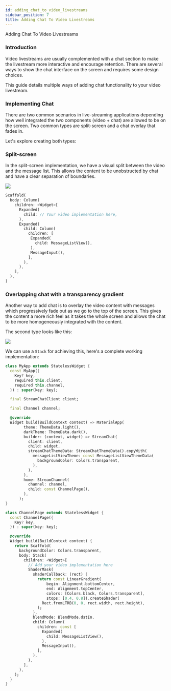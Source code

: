 ```yaml
---
id: adding_chat_to_video_livestreams
sidebar_position: 7
title: Adding Chat To Video Livestreams
---
```


Adding Chat To Video Livestreams

### Introduction

Video livestreams are usually complemented with a chat section to make the livestream more interactive
and encourage retention. There are several ways to show the chat interface on the screen and requires
some design choices.

This guide details multiple ways of adding chat functionality to your video livestream.

### Implementing Chat

There are two common scenarios in live-streaming applications depending how well integrated the two
components (video + chat) are allowed to be on the screen. Two common types are split-screen and a
chat overlay that fades in.

Let's explore creating both types:

### Split-screen

In the split-screen implementation, we have a visual split between the video and the message list.
This allows the content to be unobstructed by chat and have a clear separation of boundaries.

![](../assets/live_stream_1.jpg)

```dart
Scaffold(
  body: Column(
    children: <Widget>[
      Expanded(
        child: // Your video implementation here,
      ),
      Expanded(
        child: Column(
          children: [
           Expanded(
             child: MessageListView(),
           ),
           MessageInput(),
          ],
        ),
      ),
    ],
  ),
)
```

### Overlapping chat with a transparency gradient

Another way to add chat is to overlay the video content with messages which progressively fade out
as we go to the top of the screen. This gives the content a more rich feel as it takes the whole
screen and allows the chat to be more homogeneously integrated with the content.

The second type looks like this:

![](../assets/live_stream_2.jpg)

We can use a `Stack` for achieving this, here's a complete working implementation:

```dart
class MyApp extends StatelessWidget {
  const MyApp({
    Key? key,
    required this.client,
    required this.channel,
  }) : super(key: key);

  final StreamChatClient client;

  final Channel channel;

  @override
  Widget build(BuildContext context) => MaterialApp(
        theme: ThemeData.light(),
        darkTheme: ThemeData.dark(),
        builder: (context, widget) => StreamChat(
          client: client,
          child: widget,
          streamChatThemeData: StreamChatThemeData().copyWith(
            messageListViewTheme: const MessageListViewThemeData(
              backgroundColor: Colors.transparent,
            ),
          ),
        ),
        home: StreamChannel(
          channel: channel,
          child: const ChannelPage(),
        ),
      );
}

class ChannelPage extends StatelessWidget {
  const ChannelPage({
    Key? key,
  }) : super(key: key);

  @override
  Widget build(BuildContext context) {
    return Scaffold(
      backgroundColor: Colors.transparent,
      body: Stack(
        children: <Widget>[
          // Add your video implementation here
          ShaderMask(
            shaderCallback: (rect) {
              return const LinearGradient(
                  begin: Alignment.bottomCenter,
                  end: Alignment.topCenter,
                  colors: [Colors.black, Colors.transparent],
                  stops: [0.4, 0.8]).createShader(
                Rect.fromLTRB(0, 0, rect.width, rect.height),
              );
            },
            blendMode: BlendMode.dstIn,
            child: Column(
              children: const [
                Expanded(
                  child: MessageListView(),
                ),
                MessageInput(),
              ],
            ),
          ),
        ],
      ),
    );
  }
}
```
